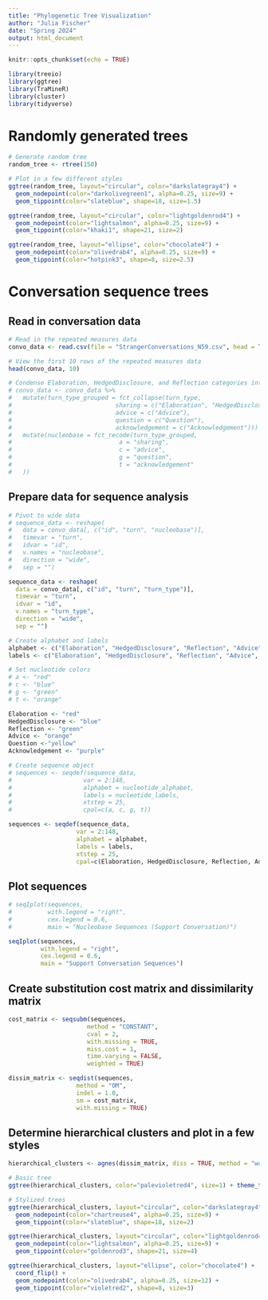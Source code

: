 ```yaml
---
title: "Phylogenetic Tree Visualization"
author: "Julia Fischer"
date: "Spring 2024"
output: html_document
---
```


```r
knitr::opts_chunk$set(echo = TRUE)
```

```r
library(treeio)
library(ggtree)
library(TraMineR)
library(cluster)
library(tidyverse)
```

# Randomly generated trees

```r
# Generate random tree
random_tree <- rtree(150)

# Plot in a few different styles
ggtree(random_tree, layout="circular", color="darkslategray4") +
  geom_nodepoint(color="darkolivegreen1", alpha=0.25, size=9) +
  geom_tippoint(color="slateblue", shape=18, size=1.5)

ggtree(random_tree, layout="circular", color="lightgoldenrod4") +
  geom_nodepoint(color="lightsalmon", alpha=0.25, size=9) +
  geom_tippoint(color="khaki1", shape=21, size=2)

ggtree(random_tree, layout="ellipse", color="chocolate4") +
  geom_nodepoint(color="olivedrab4", alpha=0.25, size=9) +
  geom_tippoint(color="hotpink3", shape=8, size=2.5)
```

# Conversation sequence trees

## Read in conversation data

```r
# Read in the repeated measures data
convo_data <- read.csv(file = "StrangerConversations_N59.csv", head = TRUE, sep = ",")

# View the first 10 rows of the repeated measures data
head(convo_data, 10)

# Condense Elaboration, HedgedDisclosure, and Reflection categories into a single "Sharing" category
# convo_data <- convo_data %>%
#   mutate(turn_type_grouped = fct_collapse(turn_type,
#                             sharing = c("Elaboration", "HedgedDisclosure", "Reflection"),
#                             advice = c("Advice"),
#                             question = c("Question"),
#                             acknowledgement = c("Acknowledgement"))) %>%
#   mutate(nucleobase = fct_recode(turn_type_grouped,
#                              a = "sharing",
#                              c = "advice",
#                              g = "question",
#                              t = "acknowledgement"
#   ))
```

## Prepare data for sequence analysis

```r
# Pivot to wide data
# sequence_data <- reshape(
#   data = convo_data[, c("id", "turn", "nucleobase")],
#   timevar = "turn",           
#   idvar = "id",
#   v.names = "nucleobase",
#   direction = "wide",
#   sep = "")

sequence_data <- reshape(
  data = convo_data[, c("id", "turn", "turn_type")],
  timevar = "turn",           
  idvar = "id",
  v.names = "turn_type",
  direction = "wide",
  sep = "")

# Create alphabet and labels
alphabet <- c("Elaboration", "HedgedDisclosure", "Reflection", "Advice", "Question", "Acknowledgement")
labels <- c("Elaboration", "HedgedDisclosure", "Reflection", "Advice", "Question", "Acknowledgement")

# Set nucleotide colors
# a <- "red"
# c <- "blue"
# g <- "green"
# t <- "orange"

Elaboration <- "red"
HedgedDisclosure <- "blue"
Reflection <- "green"
Advice <- "orange"
Question <-"yellow"
Acknowledgement <- "purple"

# Create sequence object
# sequences <- seqdef(sequence_data,  
#                    var = 2:148,
#                    alphabet = nucleotide_alphabet,
#                    labels = nucleotide_labels,
#                    xtstep = 25,
#                    cpal=c(a, c, g, t))

sequences <- seqdef(sequence_data,  
                   var = 2:148,
                   alphabet = alphabet,
                   labels = labels,
                   xtstep = 25,
                   cpal=c(Elaboration, HedgedDisclosure, Reflection, Advice, Question, Acknowledgement))
```

## Plot sequences

```r
# seqIplot(sequences,
#          with.legend = "right",
#          cex.legend = 0.6,
#          main = "Nucleobase Sequences (Support Conversation)")

seqIplot(sequences,
         with.legend = "right",
         cex.legend = 0.6,
         main = "Support Conversation Sequences")
```

## Create substitution cost matrix and dissimilarity matrix

```r
cost_matrix <- seqsubm(sequences,
                      method = "CONSTANT",
                      cval = 2,
                      with.missing = TRUE,
                      miss.cost = 1,
                      time.varying = FALSE,
                      weighted = TRUE)

dissim_matrix <- seqdist(sequences,
                   method = "OM",
                   indel = 1.0,
                   sm = cost_matrix,
                   with.missing = TRUE)
```

## Determine hierarchical clusters and plot in a few styles

```r
hierarchical_clusters <- agnes(dissim_matrix, diss = TRUE, method = "ward")

# Basic tree
ggtree(hierarchical_clusters, color="palevioletred4", size=1) + theme_tree("mistyrose")

# Stylized trees
ggtree(hierarchical_clusters, layout="circular", color="darkslategray4") +
  geom_nodepoint(color="chartreuse4", alpha=0.25, size=9) +
  geom_tippoint(color="slateblue", shape=18, size=2)

ggtree(hierarchical_clusters, layout="circular", color="lightgoldenrod4") +
  geom_nodepoint(color="lightsalmon", alpha=0.25, size=9) +
  geom_tippoint(color="goldenrod3", shape=21, size=4)

ggtree(hierarchical_clusters, layout="ellipse", color="chocolate4") +
  coord_flip() +
  geom_nodepoint(color="olivedrab4", alpha=0.25, size=12) +
  geom_tippoint(color="violetred2", shape=8, size=3)
```